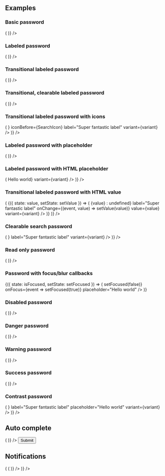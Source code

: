 
<PageTitle src="components/Form/Textbox" title="Password" />
<Subtitle />
<Description />
<Primary />
<ArgsTable story={PRIMARY_STORY} />
<Stories />

## Examples

### Basic password

<Canvas>
  <Looper
    list={variants}
    render={variant => (
      <Rhythm grouped py={3}>
        <FormComponentDemo initialValue="Hello world" property="value" type="password">
          <Password variant={variant} />
        </FormComponentDemo>
      </Rhythm>
    )}
  />
</Canvas>

### Labeled password

<Canvas>
  <Looper
    list={variants}
    render={variant => (
      <Rhythm grouped py={3}>
        <FormComponentDemo initialValue="Hello world" property="value" type="password">
          <Password label="Super fantastic label" variant={variant} />
        </FormComponentDemo>
      </Rhythm>
    )}
  />
</Canvas>

### Transitional labeled password

<Canvas>
  <Looper
    list={variants}
    render={variant => (
      <Rhythm grouped py={3}>
        <FormComponentDemo property="value" type="password">
          <Password transitional label="Super fantastic label" variant={variant} />
        </FormComponentDemo>
      </Rhythm>
    )}
  />
</Canvas>

### Transitional, clearable labeled password

<Canvas>
  <Looper
    list={variants}
    render={variant => (
      <Rhythm grouped py={3}>
        <FormComponentDemo property="value" type="password">
          <Password clearable transitional label="Super fantastic label" variant={variant} />
        </FormComponentDemo>
      </Rhythm>
    )}
  />
</Canvas>

### Transitional labeled password with icons

<Canvas>
  <Looper
    list={variants}
    render={variant => (
      <Rhythm grouped py={3}>
        <FormComponentDemo property="value" type="password">
          <Password
            transitional
            iconAfter={<SpinnerIcon size={14} />}
            iconBefore={SearchIcon}
            label="Super fantastic label"
            variant={variant}
          />
        </FormComponentDemo>
      </Rhythm>
    )}
  />
</Canvas>

### Labeled password with placeholder

<Canvas>
  <Looper
    list={variants}
    render={variant => (
      <Rhythm grouped py={3}>
        <FormComponentDemo property="value" type="password">
          <Password label="Super fantastic label" placeholder="Hello world" variant={variant} />
        </FormComponentDemo>
      </Rhythm>
    )}
  />
</Canvas>

### Labeled password with HTML placeholder

<Canvas>
  <Looper
    list={variants}
    render={variant => (
      <Rhythm grouped py={3}>
        <FormComponentDemo property="value" type="password">
          <Password label="Super fantastic label" placeholder={<i>Hello world</i>} variant={variant} />
        </FormComponentDemo>
      </Rhythm>
    )}
  />
</Canvas>

### Transitional labeled password with HTML value

<Canvas>
  <Looper
    list={variants}
    render={variant => (
      <StateWrapper key={variant}>
        {({ state: value, setState: setValue }) => (
          <Rhythm grouped py={3} style={{ maxWidth: 400 }}>
            <Password
              alwaysUseFormatting
              clearable
              transitional
              formattedValue={value ? <i>{value}</i> : undefined}
              label="Super fantastic label"
              onChange={(event, value) => setValue(value)}
              value={value}
              variant={variant}
            />
          </Rhythm>
        )}
      </StateWrapper>
    )}
  />
</Canvas>

### Clearable search password

<Canvas>
  <Looper
    list={variants}
    render={variant => (
      <Rhythm grouped py={3}>
        <FormComponentDemo initialValue="Hello world" property="value" type="password">
          <Password
            clearable
            transitional
            iconBefore={<SearchIcon />}
            label="Super fantastic label"
            variant={variant}
          />
        </FormComponentDemo>
      </Rhythm>
    )}
  />
</Canvas>

### Read only password

<Canvas>
  <Looper
    list={variants}
    render={variant => (
      <Rhythm grouped py={3}>
        <FormComponentDemo initialValue="Hello world" property="value" type="password">
          <Password readOnly label="Super fantastic label" variant={variant} />
        </FormComponentDemo>
      </Rhythm>
    )}
  />
</Canvas>

### Password with focus/blur callbacks

<Canvas>
  <StateWrapper initialState={false}>
    {({ state: isFocused, setState: setFocused }) => (
      <FormComponentDemo property="value" type="password">
        <Password
          label={isFocused ? 'Focused label' : 'Blurred label'}
          onBlur={event => setFocused(false)}
          onFocus={event => setFocused(true)}
          placeholder="Hello world"
        />
      </FormComponentDemo>
    )}
  </StateWrapper>
</Canvas>

### Disabled password

<Canvas>
  <Looper
    list={variants}
    render={variant => (
      <Rhythm grouped py={3}>
        <FormComponentDemo initialValue="Hello world" property="value" type="password">
          <Password disabled label="Super fantastic label" variant={variant} />
        </FormComponentDemo>
      </Rhythm>
    )}
  />
</Canvas>

### Danger password

<Canvas>
  <Looper
    list={variants}
    render={variant => (
      <Rhythm grouped py={3}>
        <FormComponentDemo initialValue="Hello world" property="value" type="password">
          <Password transitional label="Super fantastic label" validity="danger" variant={variant} />
        </FormComponentDemo>
      </Rhythm>
    )}
  />
</Canvas>

### Warning password

<Canvas>
  <Looper
    list={variants}
    render={variant => (
      <Rhythm grouped py={3}>
        <FormComponentDemo initialValue="Hello world" property="value" type="password">
          <Password transitional label="Super fantastic label" validity="warning" variant={variant} />
        </FormComponentDemo>
      </Rhythm>
    )}
  />
</Canvas>

### Success password

<Canvas>
  <Looper
    list={variants}
    render={variant => (
      <Rhythm grouped py={3}>
        <FormComponentDemo initialValue="Hello world" property="value" type="password">
          <Password transitional label="Super fantastic label" validity="success" variant={variant} />
        </FormComponentDemo>
      </Rhythm>
    )}
  />
</Canvas>

### Contrast password

<Canvas contrast>
  <Looper
    list={variants}
    render={variant => (
      <Rhythm grouped py={3}>
        <FormComponentDemo property="value" type="password">
          <Password
            clearable
            contrast
            transitional
            iconBefore={<SearchIcon />}
            label="Super fantastic label"
            placeholder="Hello world"
            variant={variant}
          />
        </FormComponentDemo>
      </Rhythm>
    )}
  />
</Canvas>

## Auto complete

<Canvas>
  <React.Fragment>
    <form autoComplete="on" name="autoComplete">
      <Looper
        list={variants}
        render={variant => (
          <Rhythm grouped py={3}>
            <FormComponentDemo property="value" type="password">
              <Password
                clearable
                transitional
                autoComplete="email"
                iconBefore={EmailIcon}
                label="Email"
                name={`email-${variant}`}
                type="email"
                variant={variant}
              />
            </FormComponentDemo>
          </Rhythm>
        )}
      />
      <Rhythm ml={3} mt={4} pr={3} style={{ maxWidth: 400 }}>
        <Flex justifyContent="flex-end">
          <Button color="primary" shape="brick" type="submit" weight="shaded">
            Submit
          </Button>
        </Flex>
      </Rhythm>
    </form>
  </React.Fragment>
</Canvas>

## Notifications

<Canvas>
  <Looper
    list={['danger', 'warning', 'success', 'primary', 'neutral']}
    render={level => (
      <Looper
        list={variants}
        render={variant => (
          <Rhythm grouped py={3}>
            <FormComponentDemo initialValue="Hello world" property="value" type="password">
              <NotifiedPassword
                clearable
                transitional
                label="Super fantastic label"
                level={level}
                notification={`This is an example ${level} notification.`}
                variant={variant}
              />
            </FormComponentDemo>
          </Rhythm>
        )}
      />
    )}
  />
</Canvas>
